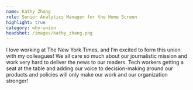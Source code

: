 ```yaml
---
name: Kathy Zhang
role: Senior Analytics Manager for the Home Screen
highlight: true
category: why-union
headshot: /images/kathy_zhang.png
---
```

I love working at The New York Times, and I’m excited to form this union with my colleagues! We all care so much about our journalistic mission and work very hard to deliver the news to our readers. Tech workers getting a seat at the table and adding our voice to decision-making around our products and policies will only make our work and our organization stronger!
